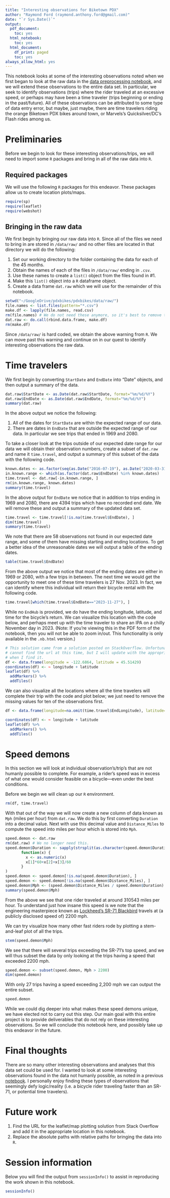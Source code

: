 ```yaml
---
title: "Interesting observations for Biketown PDX"
author: "Raymond Ford (raymond.anthony.ford@gmail.com)"
date: "`r Sys.Date()`"
output:
  pdf_document:
    toc: yes
  html_notebook:
    toc: yes
  html_document:
    df_print: paged
    toc: yes
always_allow_html: yes
---
```


This notebook looks at some of the interesting observations noted when we first began to look at the raw data in the [data preprocessing notebook](https://github.com/raford/pdxbikes/tree/master/notebooks/dataPreprocessing), and we will extend these observations to the entire data set. In particular, we seek to identify observations (trips) where the rider traveled at an excessive speed, or perhaps may have been a time traveler (trips beginning or ending in the past/future). All of these observations can be attributed to some type of data entry error, but maybe, just maybe, there are time travelers riding the orange Biketown PDX bikes around town, or Marvels's Quicksilver/DC's Flash rides among us.

# Preliminaries
Before we begin to look for these interesting observations/trips, we will need to import some `R` packages and bring in all of the raw data into `R`.

## Required packages
We will use the following `R` packages for this endeavor. These packages allow us to create location plots/maps.

```r
require(sp)
require(leaflet)
require(webshot)
```


## Bringing in the raw data

We first begin by bringing our raw data into `R`. Since all of the files we need to bring in are stored in `/data/raw/` and no other files are located in that directory we will do the following:

1. Set our working directory to the folder containing the data for each of the 45 months.
2. Obtain the names of each of the files in `/data/raw/` ending in `.csv`.
3. Use these names to create a `list()` object from the files found in #1.
4. Make this `list()` object into a `R` dataframe object.
5. Create a data frame `dat.raw` which we will use for the remainder of this notebook.

```r
setwd("~/GoogleDrive/pdxbikes/pdxbikes/data/raw/")
file.names <- list.files(pattern="*.csv")
make.df <- lapply(file.names, read.csv)
rm(file.names) # We do not need these anymore, so it's best to remove them.
dat.raw <- do.call(rbind.data.frame, make.df)
rm(make.df)
```

Since `/data/raw/` is hard coded, we obtain the above warning from `R`. We can move past this warning and continue on in our quest to identify interesting observations the raw data. 


# Time travelers
We first begin by converting `StartDate` and `EndDate` into "Date" objects, and then output a summary of the data.

```r
dat.raw$StartDate <- as.Date(dat.raw$StartDate, format="%m/%d/%Y")
dat.raw$EndDate <- as.Date(dat.raw$EndDate, format="%m/%d/%Y")
summary(dat.raw)
```

In the above output we notice the following: 

1. All of the dates for `StartDate` are within the expected range of our data.
2. There are dates in `EndDate` that are outside the expected range of our data. In particular we see trips that ended in 1969 and 2080.

To take a closer look at the trips outside of our expected date range for our data we will obtain their observation numbers, create a subset of `dat.raw` and name it `time.travel`, and output a summary of this subset of the data with the following code.

```r
known.dates <- as.factor(seq(as.Date("2016-07-19"), as.Date("2020-03-31"), "days"))
in.known.range <- which(as.factor(dat.raw$EndDate) %in% known.dates)
time.travel <- dat.raw[-in.known.range, ]
rm(in.known.range, known.dates)
summary(time.travel)
```

In the above output for `EndDate` we notice that in addition to trips ending in 1969 and 2080, there are 4394 trips which have no recorded end date. We will remove these and output a summary of the updated data set.

```r
time.travel <- time.travel[!is.na(time.travel$EndDate), ]
dim(time.travel)
summary(time.travel)
```

We note that there are 58 observations not found in our expected date range, and some of them have missing starting and ending locations. To get a better idea of the unreasonable dates we will output a table of the ending dates.

```r
table(time.travel$EndDate)
```

From the above output we notice that most of the ending dates are either in 1969 or 2080, with a few trips in between. The next time we would get the opportunity to meet one of these time travelers is 27 Nov. 2023. In fact, we can identify where this individual will return their bicycle rental with the following code.

```r
time.travel[which(time.travel$EndDate=="2023-11-27"), ]
```

While no `EndHub` is provided, we do have the ending longitude, latitude, and time for the bicycle's return. We can visualize this location with the code below, and perhaps meet up with the time traveler to share an IPA on a chilly November day in 2023. (Note: If you're viewing this in the PDF form of the notebook, then you will not be able to zoom in/out. This functionality is only available in the `.nb.html` version.)

```r
# This solution came from a solution posted on StackOverflow. Unfortunately, I
# cannot find the url at this time, but I will update with the appropriate link
# when I find it.
df <- data.frame(longitude = -122.6864, latitude = 45.51429)
coordinates(df) <- ~ longitude + latitude
leaflet(df) %>% 
  addMarkers() %>% 
  addTiles()
```


We can also visualize all the locations where all the time travelers will complete their trip with the code and plot below; we just need to remove the missing values for ten of the observations first.

```r
df <- data.frame(longitude=na.omit(time.travel$EndLongitude), latitude=na.omit(time.travel$EndLatitude))

coordinates(df) <- ~ longitude + latitude
leaflet(df) %>% 
  addMarkers() %>% 
  addTiles()
```


# Speed demons
In this section we will look at  individual observation's/trip's that are not humanly possible to complete. For example, a rider's speed was in excess of what one would consider feasible on a bicycle---even under the best conditions.

Before we begin we will clean up our `R` environment.

```r
rm(df, time.travel)
```

With that out of the way we will now create a new column of data known as `Mph` (miles per hour) from `dat.raw`. We do this by first converting `Duration` into a decimal value. Next with use this decimal value and `Distance_Miles` to compute the speed into miles per hour which is stored into `Mph`.

```r
speed.demon <- dat.raw
rm(dat.raw) # We no longer need this.
speed.demon$Duration <- sapply(strsplit(as.character(speed.demon$Duration),":"),
       function(x) {
         x <- as.numeric(x)
         x[1]*60+x[2]+x[3]/60
       }
)
speed.demon <- speed.demon[!is.na(speed.demon$Duration), ]
speed.demon <- speed.demon[!is.na(speed.demon$Distance_Miles), ]
speed.demon$Mph <- (speed.demon$Distance_Miles / speed.demon$Duration) * 60
summary(speed.demon$Mph)
```

From the above we see that one rider traveled at around 310543 miles per hour. To understand just how insane this speed is we note that the engineering masterpiece known as [Lockheed's SR-71 Blackbird](https://en.wikipedia.org/wiki/Lockheed_SR-71_Blackbird "Wikipedia") travels at (a publicly disclosed speed of) 2200 mph.

We can try visualize how many other fast riders rode by plotting a stem-and-leaf plot of all the trips.

```r
stem(speed.demon$Mph)
```

We see that there will several trips exceeding the SR-71's top speed, and we will thus subset the data by only looking at the trips having a speed that exceeded 2200 mph.

```r
speed.demon <- subset(speed.demon, Mph > 2200)
dim(speed.demon)
```

With only 27 trips having a speed exceeding 2,200 mph we can output the entire subset.

```r
speed.demon
```

While we could dig deeper into what makes these speed demons unique, we have elected not to carry out this step. Our main goal with this entire project is to provide deliverables that do not rely on these interesting observations. So we will conclude this notebook here, and possibly take up this endeavor in the future.

# Final thoughts
There are so many other interesting observations and analyses that this data set could be used for. I wanted to look at some interesting observations found in the data not humanly possible, as noted in a previous [notebook](https://github.com/raford/pdxbikes/tree/master/notebooks/dataPreprocessing). I personally enjoy finding these types of observations that seemingly defy logic/reality (i.e. a bicycle rider traveling faster than an SR-71, or potential time travelers).

# Future work
1. Find the URL for the leaflet/map plotting solution from Stack Overflow and add it in the appropriate location in this notebook.
2. Replace the absolute paths with relative paths for bringing the data into `R`.

# Session information
Below you will find the output from `sessionInfo()` to assist in reproducing the work shown in this notebook.

```r
sessionInfo()
```